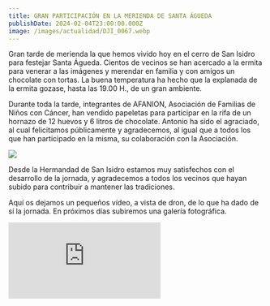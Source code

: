 ```yaml
---
title: GRAN PARTICIPACIÓN EN LA MERIENDA DE SANTA ÁGUEDA
publishDate: 2024-02-04T23:00:00.000Z
image: /images/actualidad/DJI_0067.webp
---
```


Gran tarde de merienda la que hemos vivido hoy en el cerro de San Isidro para festejar Santa Águeda. Cientos de vecinos se han acercado a la ermita para venerar a las imágenes y merendar en familia y con amigos un chocolate con tortas. La buena temperatura ha hecho que la explanada de la ermita gozase, hasta las 19.00 H., de un gran ambiente.

Durante toda la tarde, integrantes de AFANION, Asociación de Familias de Niños con Cáncer, han vendido papeletas para participar en la rifa de un hornazo de 12 huevos y 6 litros de chocolate. Antonio ha sido el agraciado, al cual felicitamos públicamente y agradecemos, al igual que a todos los que han participado en la misma, su colaboración con la Asociación.

![](/images/actualidad/422441082_715015497402345_6077901647928578348_n.webp)

Desde la Hermandad de San Isidro estamos muy satisfechos con el desarrollo de la jornada, y agradecemos a todos los vecinos que hayan subido para contribuir a mantener las tradiciones.

Aquí os dejamos un pequeños vídeo, a vista de dron, de lo que ha dado de sí la jornada. En próximos días subiremos una galería fotográfica.

<div class="w-full h-96 relative">
  <iframe class="absolute top-0 left-0 w-full h-full" src="https://www.youtube.com/embed/ZFlZz8Sa2yg?si=BwxIPhFrY28bK5Jb" title="YouTube video player" frameborder="0" allow="accelerometer; autoplay; clipboard-write; encrypted-media; gyroscope; picture-in-picture; web-share" allowfullscreen />
</div>
